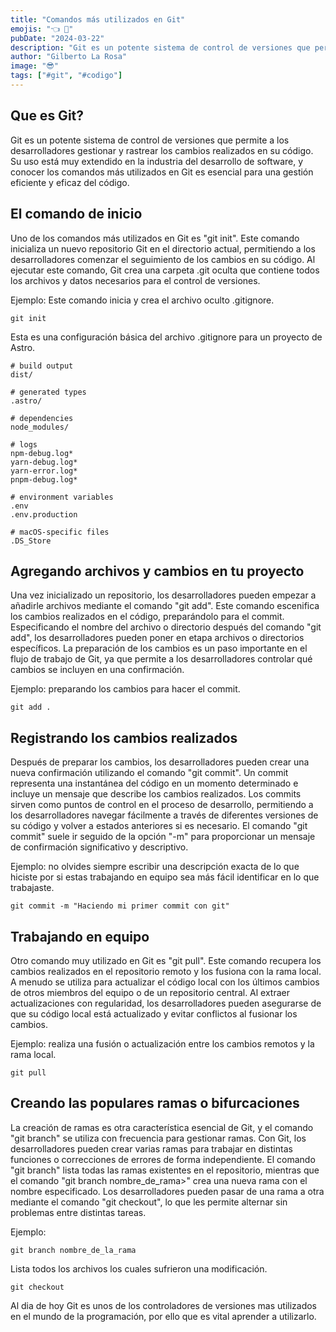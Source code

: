 ---
title: "Comandos más utilizados en Git"
emojis: "👈 👏"
pubDate: "2024-03-22"
description: "Git es un potente sistema de control de versiones que permite a los desarrolladores gestionar y rastrear los cambios realizados en su código."
author: "Gilberto La Rosa"
image: "😎"
tags: ["#git", "#codigo"]
---

## Que es Git?

Git es un potente sistema de control de versiones que permite a los desarrolladores gestionar y rastrear los cambios realizados en su código. Su uso está muy extendido en la industria del desarrollo de software, y conocer los comandos más utilizados en Git es esencial para una gestión eficiente y eficaz del código.

## El comando de inicio

Uno de los comandos más utilizados en Git es "git init". Este comando inicializa un nuevo repositorio Git en el directorio actual, permitiendo a los desarrolladores comenzar el seguimiento de los cambios en su código. Al ejecutar este comando, Git crea una carpeta .git oculta que contiene todos los archivos y datos necesarios para el control de versiones.

Ejemplo: Este comando inicia y crea el archivo oculto .gitignore.

```sh:
git init
```

Esta es una configuración básica del archivo .gitignore para un proyecto de Astro.

```md:
# build output
dist/

# generated types
.astro/

# dependencies
node_modules/

# logs
npm-debug.log*
yarn-debug.log*
yarn-error.log*
pnpm-debug.log*

# environment variables
.env
.env.production

# macOS-specific files
.DS_Store
```

## Agregando archivos y cambios en tu proyecto

Una vez inicializado un repositorio, los desarrolladores pueden empezar a añadirle archivos mediante el comando "git add". Este comando escenifica los cambios realizados en el código, preparándolo para el commit. Especificando el nombre del archivo o directorio después del comando "git add", los desarrolladores pueden poner en etapa archivos o directorios específicos. La preparación de los cambios es un paso importante en el flujo de trabajo de Git, ya que permite a los desarrolladores controlar qué cambios se incluyen en una confirmación.

Ejemplo: preparando los cambios para hacer el commit.

```sh:
git add .
```

## Registrando los cambios realizados

Después de preparar los cambios, los desarrolladores pueden crear una nueva confirmación utilizando el comando "git commit". Un commit representa una instantánea del código en un momento determinado e incluye un mensaje que describe los cambios realizados. Los commits sirven como puntos de control en el proceso de desarrollo, permitiendo a los desarrolladores navegar fácilmente a través de diferentes versiones de su código y volver a estados anteriores si es necesario. El comando "git commit" suele ir seguido de la opción "-m" para proporcionar un mensaje de confirmación significativo y descriptivo.

Ejemplo: no olvides siempre escribir una descripción exacta de lo que hiciste por si estas trabajando en equipo sea más fácil identificar en lo que trabajaste.

```sh:
git commit -m "Haciendo mi primer commit con git"
```

## Trabajando en equipo

Otro comando muy utilizado en Git es "git pull". Este comando recupera los cambios realizados en el repositorio remoto y los fusiona con la rama local. A menudo se utiliza para actualizar el código local con los últimos cambios de otros miembros del equipo o de un repositorio central. Al extraer actualizaciones con regularidad, los desarrolladores pueden asegurarse de que su código local está actualizado y evitar conflictos al fusionar los cambios.

Ejemplo: realiza una fusión o actualización entre los cambios remotos y la rama local.

```sh:
git pull
```

## Creando las populares ramas o bifurcaciones

La creación de ramas es otra característica esencial de Git, y el comando "git branch" se utiliza con frecuencia para gestionar ramas. Con Git, los desarrolladores pueden crear varias ramas para trabajar en distintas funciones o correcciones de errores de forma independiente. El comando "git branch" lista todas las ramas existentes en el repositorio, mientras que el comando "git branch nombre_de_rama>" crea una nueva rama con el nombre especificado. Los desarrolladores pueden pasar de una rama a otra mediante el comando "git checkout", lo que les permite alternar sin problemas entre distintas tareas.

Ejemplo:

```sh:
git branch nombre_de_la_rama
```

Lista todos los archivos los cuales sufrieron una modificación.

```sh:
git checkout
```

Al dia de hoy Git es unos de los controladores de versiones mas utilizados en el mundo de la programación, por ello que es vital aprender a utilizarlo.
